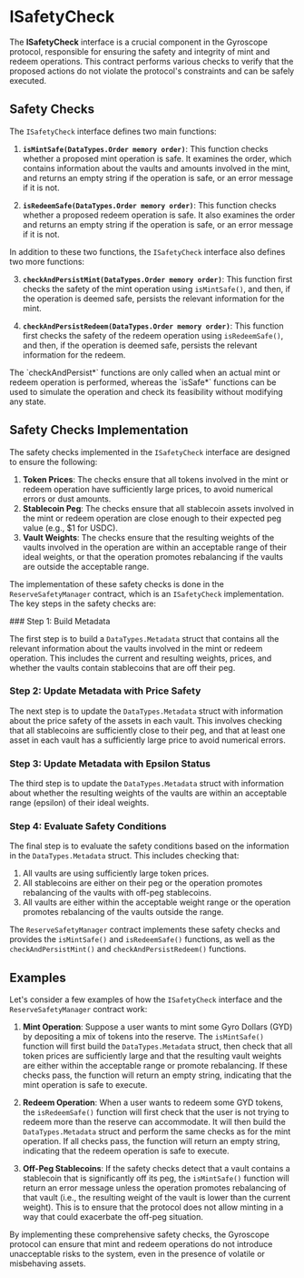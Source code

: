 
# ISafetyCheck

The **ISafetyCheck** interface is a crucial component in the Gyroscope protocol, responsible for ensuring the safety and integrity of mint and redeem operations. This contract performs various checks to verify that the proposed actions do not violate the protocol's constraints and can be safely executed.

## Safety Checks

The `ISafetyCheck` interface defines two main functions:

1. **`isMintSafe(DataTypes.Order memory order)`**: This function checks whether a proposed mint operation is safe. It examines the order, which contains information about the vaults and amounts involved in the mint, and returns an empty string if the operation is safe, or an error message if it is not.

2. **`isRedeemSafe(DataTypes.Order memory order)`**: This function checks whether a proposed redeem operation is safe. It also examines the order and returns an empty string if the operation is safe, or an error message if it is not.

In addition to these two functions, the `ISafetyCheck` interface also defines two more functions:

3. **`checkAndPersistMint(DataTypes.Order memory order)`**: This function first checks the safety of the mint operation using `isMintSafe()`, and then, if the operation is deemed safe, persists the relevant information for the mint.

4. **`checkAndPersistRedeem(DataTypes.Order memory order)`**: This function first checks the safety of the redeem operation using `isRedeemSafe()`, and then, if the operation is deemed safe, persists the relevant information for the redeem.

<Callout type="info">
The `checkAndPersist*` functions are only called when an actual mint or redeem operation is performed, whereas the `isSafe*` functions can be used to simulate the operation and check its feasibility without modifying any state.
</Callout>

## Safety Checks Implementation

The safety checks implemented in the `ISafetyCheck` interface are designed to ensure the following:

1. **Token Prices**: The checks ensure that all tokens involved in the mint or redeem operation have sufficiently large prices, to avoid numerical errors or dust amounts.
2. **Stablecoin Peg**: The checks ensure that all stablecoin assets involved in the mint or redeem operation are close enough to their expected peg value (e.g., $1 for USDC).
3. **Vault Weights**: The checks ensure that the resulting weights of the vaults involved in the operation are within an acceptable range of their ideal weights, or that the operation promotes rebalancing if the vaults are outside the acceptable range.

The implementation of these safety checks is done in the `ReserveSafetyManager` contract, which is an `ISafetyCheck` implementation. The key steps in the safety checks are:

<Steps>
### Step 1: Build Metadata

The first step is to build a `DataTypes.Metadata` struct that contains all the relevant information about the vaults involved in the mint or redeem operation. This includes the current and resulting weights, prices, and whether the vaults contain stablecoins that are off their peg.

### Step 2: Update Metadata with Price Safety

The next step is to update the `DataTypes.Metadata` struct with information about the price safety of the assets in each vault. This involves checking that all stablecoins are sufficiently close to their peg, and that at least one asset in each vault has a sufficiently large price to avoid numerical errors.

### Step 3: Update Metadata with Epsilon Status

The third step is to update the `DataTypes.Metadata` struct with information about whether the resulting weights of the vaults are within an acceptable range (epsilon) of their ideal weights.

### Step 4: Evaluate Safety Conditions

The final step is to evaluate the safety conditions based on the information in the `DataTypes.Metadata` struct. This includes checking that:
1. All vaults are using sufficiently large token prices.
2. All stablecoins are either on their peg or the operation promotes rebalancing of the vaults with off-peg stablecoins.
3. All vaults are either within the acceptable weight range or the operation promotes rebalancing of the vaults outside the range.
</Steps>

The `ReserveSafetyManager` contract implements these safety checks and provides the `isMintSafe()` and `isRedeemSafe()` functions, as well as the `checkAndPersistMint()` and `checkAndPersistRedeem()` functions.

## Examples

Let's consider a few examples of how the `ISafetyCheck` interface and the `ReserveSafetyManager` contract work:

1. **Mint Operation**: Suppose a user wants to mint some Gyro Dollars (GYD) by depositing a mix of tokens into the reserve. The `isMintSafe()` function will first build the `DataTypes.Metadata` struct, then check that all token prices are sufficiently large and that the resulting vault weights are either within the acceptable range or promote rebalancing. If these checks pass, the function will return an empty string, indicating that the mint operation is safe to execute.

2. **Redeem Operation**: When a user wants to redeem some GYD tokens, the `isRedeemSafe()` function will first check that the user is not trying to redeem more than the reserve can accommodate. It will then build the `DataTypes.Metadata` struct and perform the same checks as for the mint operation. If all checks pass, the function will return an empty string, indicating that the redeem operation is safe to execute.

3. **Off-Peg Stablecoins**: If the safety checks detect that a vault contains a stablecoin that is significantly off its peg, the `isMintSafe()` function will return an error message unless the operation promotes rebalancing of that vault (i.e., the resulting weight of the vault is lower than the current weight). This is to ensure that the protocol does not allow minting in a way that could exacerbate the off-peg situation.

By implementing these comprehensive safety checks, the Gyroscope protocol can ensure that mint and redeem operations do not introduce unacceptable risks to the system, even in the presence of volatile or misbehaving assets.